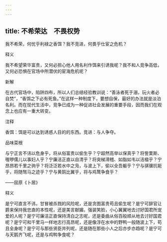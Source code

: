 ```yaml
---
---
---
```

title: 不希荣达　不畏权势
---



我不希荣，何忧乎利禄之香饵？我不竞进，何畏乎仕宦之危机？

释义

我不希望荣华富贵，又何必担心他人用名利作饵来引诱我呢？我不和人竞争高低，又何必恐惧在官场中所潜伏的宦海危机呢？

新解

在古代官场中，陷阱四布，所以人们总结经验教训说：“善泳者死于溺，玩火者必自焚”，“香饵之下必有死鱼。”在这样一种制度下，要想自保，最好的办法就是淡泊名利。而在现代生活中，竞争已成为一种促进社会发展的重要手段，因而我们在观念上也应有一重大转变。

注释

香饵：饵是可以达到诱惑人目的的东西。竞进：与人争夺。

品味菜根

与宁正言不讳以危身乎，将从俗富贵以偷生乎？宁超然高举以保真乎？将訾栗斯、喔咿儒儿以事妇人乎？宁廉洁正直以自清乎？将突梯滑稽、如脂如韦以洁楹乎？宁昂昂若千里之驹乎？将泛泛若水中之凫，与波上下，偷以全吾躯乎？宁与骐骥抗轭乎，将随驽马之迹乎？宁与黄鹄比翼乎，将与鸡鹜争食乎？

——屈原《卜居》

释义

是宁可直言不讳，甘冒被杀戮的风险呢，还是贪图富贵苟且偷生呢？是宁可辞官让爵来保持我忠直的本性呢，还是美言献媚，强装笑脸，小心翼翼地去讨好国君所宠爱的人呢？是宁可廉洁正直保持清白之志呢，还是委曲从俗百般顺从地去讨好国君呢？是宁可和千里马一样地志行高昂呢，还是像浮在水中的野鸭一般随波上下，苟且全身呢？是宁可与那些贤臣并列呢，还是随在那些小人之后亦步亦趋呢？是宁可与天鹅齐飞呢，还是与鸡鸭争食呢？